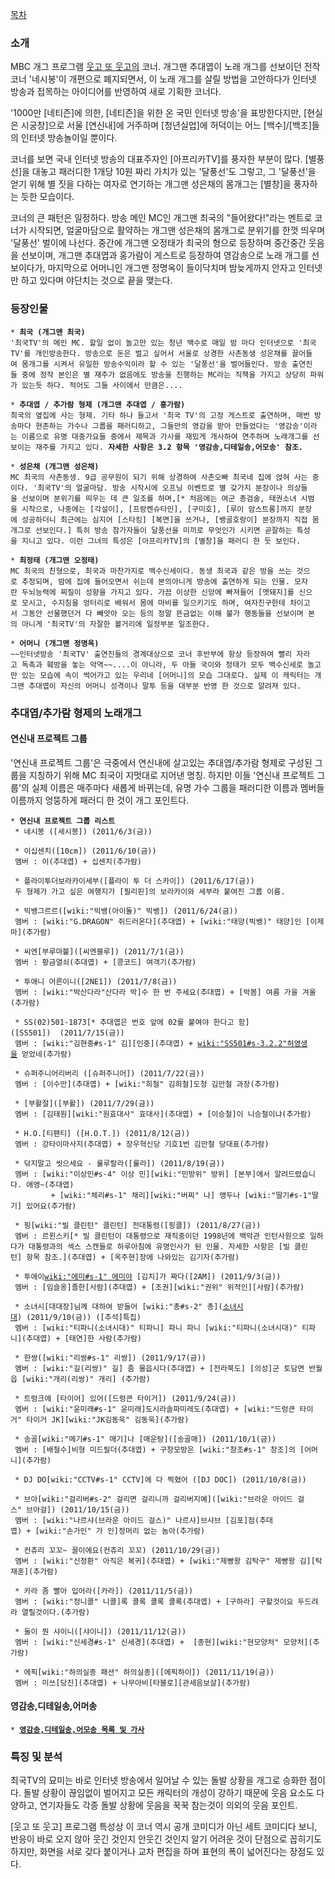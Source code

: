 [[목차]]
=== 소개 ===
MBC 개그 프로그램 [[웃고 또 웃고]]의 코너. 개그맨 추대엽이 노래 개그를 선보이던 전작 코너 '네시봉'이 개편으로 폐지되면서, 이 노래 개그를 살릴 방법을 고안하다가 인터넷 방송과 접목하는 아이디어를 반영하여 새로 기획한 코너다.

'1000만 [네티즌]에 의한, [네티즌]을 위한 온 국민 인터넷 방송'을 표방한다지만, [현실은 시궁창]으로 서울 [연신내]에 거주하며 [청년실업]에 허덕이는 어느 [백수]/[백조]들의 인터넷 방송놀이일 뿐이다. 

코너를 보면 국내 인터넷 방송의 대표주자인 [아프리카TV]를 풍자한 부분이 많다. [별풍선]을 대놓고 패러디한 1개당 10원 짜리 가치가 있는 '달풍선'도 그렇고, 그 '달풍선'을 얻기 위해 별 짓을 다하는 여자로 연기하는 개그맨 성은채의 몸개그는 [별창]을 풍자하는 듯한 모습이다.

코너의 큰 패턴은 일정하다. 방송 메인 MC인 개그맨 최국의 "들어왔다!"라는 멘트로 코너가 시작되면, 얼굴마담으로 활약하는 개그맨 성은채의 몸개그로 분위기를 한껏 띄우며 '달풍선' 벌이에 나선다. 중간에 개그맨 오정태가 최국의 형으로 등장하며 중간중간 웃음을 선보이며, 개그맨 추대엽과 홍가람이 게스트로 등장하여 영감송으로 노래 개그를 선보이다가, 마지막으로 어머니인 개그맨 정명옥이 들이닥치며 밤늦게까지 안자고 인터넷만 하고 있다며 야단치는 것으로 끝을 맺는다. 

=== 등장인물 ===
 * '''최국 (개그맨 최국)'''
 '최국TV'의 메인 MC. 할일 없이 놀고만 있는 청년 백수로 매일 밤 마다 인터넷으로 '최국TV'를 개인방송한다. 방송으로 돈은 벌고 싶어서 서울로 상경한 사촌동생 성은채를 끌어들여 몸개그를 시켜서 유일한 방송수익이라 할 수 있는 '달풍선'을 벌어들인다. 방송 출연진들 중에 정작 본인은 별 재주가 없음에도 방송을 진행하는 MC라는 직책을 가지고 상당히 파워가 있는듯 하다. 적어도 그들 사이에서 만큼은....

 * '''추대엽 / 추가람 형제 (개그맨 추대엽 / 홍가람)'''
 최국의 옆집에 사는 형제. 기타 하나 들고서 '최국 TV'의 고정 게스트로 출연하며, 매번 방송마다 현존하는 가수나 그룹을 패러디하고, 그들만의 영감을 받아 만들었다는 '영감송'이라는 이름으로 유명 대중가요들 중에서 제목과 가사를 재밌게 개사하여 연주하며 노래개그를 선보이는 재주를 가지고 있다. '''자세한 사항은 3.2 항목 '영감송,디테일송,어모송' 참조.''' 

 * '''성은채 (개그맨 성은채)'''
 MC 최국의 사촌동생. 9급 공무원이 되기 위해 상경하여 사촌오빠 최국네 집에 얹혀 사는 중이다. '최국TV'의 얼굴마담. 방송 시작시에 오프닝 이벤트로 별 갖가지 분장이나 의상들을 선보이며 분위기를 띄우는 데 큰 일조를 하며,[* 처음에는 여군 총검술, 태권소녀 시범을 시작으로, 나중에는 [각설이], [프랑켄슈타인], [구미호], [루이 암스트롱]까지 분장에 성공하더니 최근에는 심지어 [스타킹] [복면]을 쓰거나, [뱅골호랑이] 분장까지 직접 몸개그로 선보인다.] 특히 방송 참가자들이 달풍선을 미끼로 무엇인가 시키면 곧잘하는 특성을 지니고 있다. 이런 그녀의 특성은 [아프리카TV]의 [별창]을 패러디 한 듯 보인다.

 * '''최정태 (개그맨 오정태)'''
 MC 최국의 친형으로, 최국과 마찬가지로 백수신세이다. 동생 최국과 같은 방을 쓰는 것으로 추정되며, 밤에 집에 들어오면서 쉬는데 본의아니게 방송에 출연하게 되는 인물. 모자란 두뇌능력에 찌질이 성향을 가지고 있다. 가끔 이상한 신앙에 빠져들어 [멧돼지]를 신으로 모시고, 수지침을 엉터리로 배워서 몸에 마비를 일으키기도 하며, 여자친구한테 차이고서 그동안 선물했던거 다 빼앗아 오는 등의 정말 뜬금없는 이해 불가 행동들을 선보이며 본의 아니게 '최국TV'의 자잘한 볼거리에 일정부분 일조한다.

 * '''어머니 (개그맨 정명옥)'''
 ~~인터넷방송 '최국TV' 출연진들의 경계대상으로 코너 후반부에 항상 등장하여 빨리 자라고 독촉과 훼방을 놓는 악역~~....이 아니라, 두 아들 국이와 정태가 모두 백수신세로 놀고만 있는 모습에 속이 썩어가고 있는 우리네 [어머니]의 모습 그대로다. 실제 이 캐릭터는 개그맨 추대엽이 자신의 어머니 성격이나 말투 등을 대부분 반영 한 것으로 알려져 있다.

=== 추대엽/추가람 형제의 노래개그 ===
==== 연신내 프로젝트 그룹 ==== 
'연신내 프로젝트 그룹'은 극중에서 연신내에 살고있는 추대엽/추가람 형제로 구성된 그룹을 지칭하기 위해 MC 최국이 지멋대로 지어낸 명칭. 하지만 이들 '연신내 프로젝트 그룹'의 실제 이름은 매주마다 새롭게 바뀌는데, 유명 가수 그룹을 패러디한 이름과 멤버들 이름까지 엉뚱하게 패러디 한 것이 개그 포인트다.
 
 * '''연신내 프로젝트 그룹 리스트'''
  * 네시봉 ([세시봉]) (2011/6/3(금))

  * 이십센치([10cm]) (2011/6/10(금))
  멤버 : 이(추대엽) + 십센치(추가람)

  * 플라이투더보라카이세부([플라이 투 더 스카이]) (2011/6/17(금))
  두 형제가 가고 싶은 여행지가 [필리핀]의 보라카이와 세부라 붙여진 그룹 이름.

  * 빅뱅그르르([wiki:"빅뱅(아이돌)" 빅뱅]) (2011/6/24(금))
  멤버 : [wiki:"G.DRAGON" 쥐드러온다](추대엽) + [wiki:"태양(빅뱅)" 태양]인 [이제마](추가람)

  * 씨엔[부루마불]([씨엔블루]) (2011/7/1(금))
  멤버 : 황금열쇠(추대엽) + [콩코드] 여객기(추가람)

  * 투애니 어른이니([2NE1]) (2011/7/8(금))
  멤버 : [wiki:"박산다라"산다라 박]수 한 번 주세요(추대엽) + [박봄] 여름 가을 겨울(추가람)
  
  * SS(02)501-1873[* 추대엽은 번호 앞에 02를 붙여야 한다고 함]([SS501])  (2011/7/15(금))
  멤버 : [wiki:"김현중#s-1" 김][인중](추대엽) + [[wiki:"SS501#s-3.2.2"허영생]]을 얻었네(추가람)
  
  * 슈퍼주니어리버리 ([슈퍼주니어]) (2011/7/22(금))
  멤버 : [이수만](추대엽) + [wiki:"희철" 김희철]도청 김만철 과장(추가람)

  * [부활절]([부활]) (2011/7/29(금))
  멤버 : [김태원][wiki:"원효대사" 효대사](추대엽) + [이승철]이 니승철이냐(추가람)

  * H.O.[티팬티] ([H.O.T.]) (2011/8/12(금))
  멤버 : 강타이마사지(추대엽) + 장우혁신당 기호1번 김만철 당대표(추가람)

  * 닦지말고 씻으세요 - 룰루랄라([룰라]) (2011/8/19(금))
  멤버 : [wiki:"이상민#s-4" 이상 민][wiki:"민방위" 방위] [본부]에서 알려드렸습니다. 애앵~(추대엽) 
          + [wiki:"체리#s-1" 채리][wiki:"버찌" 나] 앵두나 [wiki:"딸기#s-1"딸기] 있어요(추가람) 

  * 핑[wiki:"빌 클린턴" 클린턴] 전대통령([핑클]) (2011/8/27(금))
  멤버 : 르윈스키[* 빌 클린턴이 대통령으로 재직중이던 1998년에 백악관 인턴사원으로 일하다가 대통령과의 섹스 스캔들로 하루아침에 유명인사가 된 인물. 자세한 사항은 [빌 클린턴] 항목 참조.](추대엽) + [옥주현]장에 나와있는 김기자(추가람)

  * 투에이[[wiki:"에미#s-1" 에미]]야 [김치]가 짜다([2AM]) (2011/9/3(금))
  멤버 : [임슬옹]졸한[사람](추대엽) + [조권][wiki:"권위" 위적인][사람](추가람)

  * 소녀시[대대장]님께 대하여 받들어 [wiki:"총#s-2" 총]([[소녀시대]]) (2011/9/10(금)) ([추석]특집)
  멤버 : [wiki:"티파니(소녀시대)" 티파니] 파니 파니 [wiki:"티파니(소녀시대)" 티파니](추대엽) + [태연]한 사람(추가람)

  * 한쌍([wiki:"리쌍#s-1" 리쌍]) (2011/9/17(금))
  멤버 : [wiki:"길(리쌍)" 길] 좀 물읍시다(추대엽) + [전라북도] [의성]군 토담면 반월읍 [wiki:"개리(리쌍)" 개리] (추가람)

  * 트렁크에 [타이어] 있어([드렁큰 타이거]) (2011/9/24(금))
  멤버 : [wiki:"윤미래#s-1" 윤미래]도시라솔파미레도(추대엽) + [wiki:"드렁큰 타이거" 타이거 JK][wiki:"JK김동욱" 김동욱](추가람)

  * 송골[wiki:"메기#s-1" 매기]나 [매운탕]([송골매]) (2011/10/1(금))
  멤버 : [배철수]비형 미드필더(추대엽) + 구창모방은 [wiki:"창조#s-1" 창조]의 [어머니](추가람)

  * DJ DO[wiki:"CCTV#s-1" CCTV]에 다 찍혔어 ([DJ DOC]) (2011/10/8(금))

  * 브아[wiki:"걸리버#s-2" 걸리면 걸리니까 걸리버지예]([wiki:"브라운 아이드 걸스" 브아걸]) (2011/10/15(금))
  멤버 : [wiki:"나르샤(브라운 아이드 걸스)" 나르샤]브샤브 [김포]점(추대엽) + [wiki:"손가인" 가 인]정머리 없는 놈아(추가람)

  * 컨츄리 꼬꼬~ 꼴이에요(컨츄리 꼬꼬) (2011/10/29(금))
  멤버 : [wiki:"신정환" 아직은 복귀](추대엽) + [wiki:"제빵왕 김탁구" 제빵왕 김][탁재훈](추가람)

  * 카라 좀 빨아 입어라([카라]) (2011/11/5(금))
  멤버 : [wiki:"정니콜" 니콜]록 콜록 콜록 콜록(추대엽) + [구하라] 구할것이요 두드려라 열릴것이다.(추가람)

  * 둘이 뭔 샤이니([샤이니]) (2011/11/12(금))
  멤버 : [wiki:"신세경#s-1" 신세경](추대엽) +  [종현][wiki:"현모양처" 모양처](추가람)

  * 에픽[wiki:"하의실종 패션" 하의실종]([에픽하이]) (2011/11/19(금))
  멤버 : 미쓰[당진](추대엽) + 나무아비[타블로][관세음보살](추가람)

     
==== 영감송,디테일송,어머송 ====
 * '''[[영감송,디테일송,어모송 목록 및 가사]]'''

=== 특징 및 분석 ===
최국TV의 묘미는 바로 인터넷 방송에서 일어날 수 있는 돌발 상황을 개그로 승화한 점이다. 돌발 상황이 끊임없이 벌어지고 모든 캐릭터의 개성이 강하기 때문에 웃음 요소도 다양하고, 연기자들도 각종 돌발 상황에 웃음을 꾹꾹 참는것이 의외의 웃음 포인트.

[웃고 또 웃고] 프로그램 특성상 이 코너 역시 공개 코미디가 아닌 세트 코미디다 보니, 반응이 바로 오지 않아 웃긴 것인지 안웃긴 것인지 알기 어려운 것이 단점으로 꼽히기도 하지만, 화면을 서로 갖다 붙이거나 교차 편집을 하며 표현의 폭이 넓어진다는 장점도 있다.
